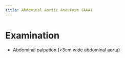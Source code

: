 ```yaml
---
title: Abdominal Aortic Aneurysm (AAA)
---
```



# Examination

- Abdominal palpation (>3cm wide abdominal aorta)